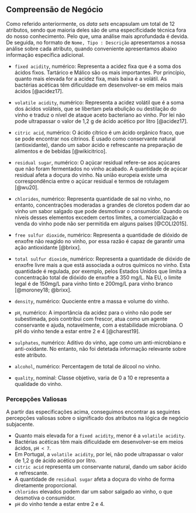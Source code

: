 ## Compreensão de Negócio

Como referido anteriormente, os _data sets_ encapsulam um total de 12
atributos, sendo que maioria deles são de uma especificidade técnica fora do
nosso conhecimento. Pelo que, uma análise mais aprofundada é devida. De
seguida, no formato de `Nome, Tipo : Descrição` apresentamos a nossa análise
sobre cada atributo, quando conveniente apresentamos abaixo informação
específica adicional.

- `fixed acidity`, numérico: Representa a acidez fixa que é a soma dos ácidos
fixos. Tartárico e Málico são os mais importantes. Por princípio, quanto mais
elevada for a acidez fixa, mais baixa é a volátil. As bactérias acéticas têm
dificuldade em desenvolver-se em meios mais ácidos [@acidez17].
  
- `volatile acidity`, numérico: Representa a acidez volátil que é a soma dos
ácidos voláteis, que se libertam pela ebulição ou destilação do vinho e
traduz o nível de ataque aceto bacteriano ao vinho. Por lei não pode
ultrapassar o valor de 1,2 g de ácido acético por litro [@acidez17].
  
- `citric acid`, numérico: O ácido cítrico é um ácido orgânico fraco, que se
pode encontrar nos citrinos. É usado como conservante natural (antioxidante),
dando um sabor ácido e refrescante na preparação de alimentos e de bebidas
[@wikicitrico].
  
- `residual sugar`, numérico: O açúcar residual refere-se aos açúcares que
não foram fermentados no vinho acabado. A quantidade de açúcar residual afeta
a doçura do vinho. Na união europeia existe uma correspondência entre o
açúcar residual e termos de rotulagem [@wu20].
  
- `chlorides`, numérico: Representa quantidade de sal no vinho, no entanto,
concentrações moderadas a grandes de cloretos podem dar ao vinho um sabor
salgado que pode desmotivar o consumidor. Quando os níveis desses elementos
excedem certos limites, a comercialização e venda do vinho pode não ser
permitida em alguns países [@COLI2015].
  
- `free sulfur dioxide`, numérico: Representa a quantidade de dióxido de
enxofre não reagido no vinho, por essa razão é capaz de garantir uma ação
antioxidante [@brixx].
  
- `total sulfur dioxide`, numérico: Representa a quantidade de dióxido de
enxofre livre mais a que está associada a outros químicos no vinho. Esta
quantidade é regulada, por exemplo, pelos Estados Unidos que limita a
concentração total de dióxido de enxofre a 350 mg/L. Na EU, o limite legal é
de 150mg/L para vinho tinto e 200mg/L para vinho branco [@moroney18; @brixx].
  
- `density`, numérico: Quociente entre a massa e volume do vinho.
  
- `pH`, numérico: A importância da acidez para o vinho não pode ser
subestimada, pois contribui com frescor, atua como um agente conservante e
ajuda, notavelmente, com a estabilidade microbiana. O pH do vinho tende a
estar entre 2 e 4 [@charest19].
  
- `sulphates`, numérico: Aditivo do vinho, age como um anti-microbiano e
anti-oxidante. No entanto, não foi detetada informação relevante sobre este
atributo.
  
- `alcohol`, numérico: Percentagem de total de álcool no vinho.
  
- `quality`, nominal: Classe objetivo, varia de 0 a 10 e representa a
qualidade do vinho.

### Percepções Valiosas

A partir das especificações acima, conseguimos encontrar as seguintes
percepções valiosas sobre o significado dos atributos na lógica de negócio
subjacente.

- Quanto mais elevada for a `fixed acidity`, menor é a `volatile acidity`.
- Bactérias acéticas têm mais dificuldade em desenvolver-se em meios ácidos, `pH < 7`.
- Em Portugal, a `volatile acidity`, por lei, não pode ultrapassar o valor de
1,2 g de ácido acético por litro.
- `citric acid` representa um conservante natural, dando um sabor ácido e refrescante.
- A quantidade de `residual sugar` afeta a doçura do vinho de forma diretamente proporcional.
- `chlorides` elevados podem dar um sabor salgado ao vinho, o que desmotiva o consumidor.
- `pH` do vinho tende a estar entre 2 e 4.
